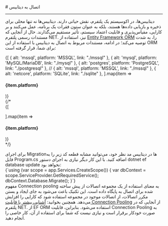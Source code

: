 
<Layout>
# اتصال به دیتابیس 
<hr className="mb-2" />

دیتابیس‌ها، در اکوسیستم یک پلتفرم، نقش حیاتی دارند. دیتابیس‌ها نه تنها محلی برای ذخیره و بازیابی داده‌ها هستند، بلکه به عنوان ستون فقرات یک برنامه، عمل می‌کنند و بر کارایی، مقیاس‌پذیری و قابلیت اعتماد سیستم، تأثیر مستقیم می‌گذارند.
حال از آنجایی که مستندات رسمی پلتفرم NET. نیز، استفاده از <a href="https://learn.microsoft.com/en-us/ef/" className="blue-link">Entity Framework ORM</a> را، به شدت توصیه می‌کند؛ در ادامه، مستندات مربوط به اتصال به دیتابیس با استفاده از این ORM برای شما، قرار گرفته است:

<div className='h-2' />
<div className="grid grid-cols-2 gap-4">
            {[
    { alt: 'mssql', platform: 'MSSQL', link: "./mssql" },
    { alt: 'mysql', platform: 'MySQL/MariaDB', link: "./mysql" },
    { alt: 'postgres', platform: 'PostgreSQL', link: "./postgresql" },
    // { alt: 'mssql', platform: 'MSSQL', link: "./mssql" },
    { alt: 'netcore', platform: 'SQLite', link: "./sqlite" },
  ].map(item =>
    <Link href={item.link}>
    <Card className="flex cursor-pointer w-full items-center justify-between">
        <div className="flex items-center gap-3">
        <div className="w-[40px] p-1  bg-[#333] rounded-lg">
            <PlatformIcon platform={item.alt} />
        </div>
        <h4>
            {item.platform}
        </h4>
        </div>
        <GoArrowLeft className="ml-1" />
    </Card>
    </Link>
            )}
          </div>
{/* 
<div className='h-4' />
<div className="grid grid-cols-1 gap-4">
            {[
    
  ].map(item =>
    <Link href={item.link}>
    <Card className="flex cursor-pointer w-full items-center justify-between">
        <div className="flex items-center gap-3">
        <div className="w-[40px] p-1  bg-[#333] rounded-lg">
            <PlatformIcon platform={item.alt} />
        </div>
        <h4>
            {item.platform}
        </h4>
        </div>
        <GoArrowLeft className="ml-1" />
    </Card>
    </Link>
            )}
          </div> */}

<Section id="migrate-db" title="اجرای Migrationها در دیتابیس‌" />
برای اجرای Migrationها در دیتابیس مد نظر خود، 
می‌توانید مشابه قطعه کد زیر را به فایل <Important>Program.cs</Important> اضافه کنید. با این کار دیگر نیازی به اجرای دستور <Important>dotnet ef database update</Important> نخواهد بود:
<div className='h-2' />
<div dir='ltr'>
    <Highlight className="dotnet">
        {`using (var scope = app.Services.CreateScope())
{
    var dbContext = scope.ServiceProvider.GetRequiredService<AppDbContext>();
    dbContext.Database.Migrate();
}`}        
    </Highlight>
</div>

<Section id="connection-pooling-feature" title="قابلیت Connection Pooling" />
مفهوم Connection pooling به معنای استفاده از یک مجموعه اتصالات از پیش ساخته شده برای اتصال به پایگاه داده است. این تکنیک باعث می‌شود به جای ایجاد و بستن مکرر اتصالات، از اتصالات موجود در مجموعه استفاده شود که کارایی را افزایش می‌دهد.
<Alert variant='success'>همچنین بخوانید: <a className="blue-link" href="../../../../dbaas/details/connection-pool">آشنایی بیشتر با قابلیت Connection Pooling</a></Alert>
از آنجایی که در پلتفرم NET. از EF ORM استفاده می‌شود. بنابراین، قابلیت Connection Pooling به صورت خودکار برقرار است و نیازی نیست که 
شما برای استفاده از آن، کار خاصی را انجام دهید.


<NextPage next="../../fix-common-errors/about" />
</Layout>